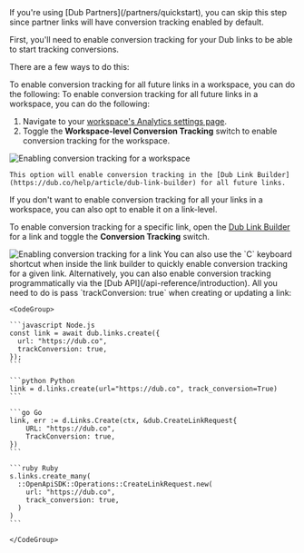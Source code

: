 <Tip>
  If you're using [Dub Partners](/partners/quickstart), you can skip this step
  since partner links will have conversion tracking enabled by default.
</Tip>

First, you'll need to enable conversion tracking for your Dub links to be able to start tracking conversions.

There are a few ways to do this:

<AccordionGroup>
  <Accordion title="Option 1: On a workspace-level">
    To enable conversion tracking for all future links in a workspace, you can do the following:
To enable conversion tracking for all future links in a workspace, you can do the following:

1. Navigate to your [workspace's Analytics settings page](https://app.dub.co/settings/analytics).
2. Toggle the **Workspace-level Conversion Tracking** switch to enable conversion tracking for the workspace.

<Frame>
  <img
    src="/images/conversions/enable-conversion-tracking-workspace.png"
    alt="Enabling conversion tracking for a workspace"
  />
</Frame>

    This option will enable conversion tracking in the [Dub Link Builder](https://dub.co/help/article/dub-link-builder) for all future links.

  </Accordion>
  <Accordion title="Option 2: On a link-level">
    If you don't want to enable conversion tracking for all your links in a workspace, you can also opt to enable it on a link-level.

To enable conversion tracking for a specific link, open the [Dub Link Builder](https://dub.co/help/article/dub-link-builder) for a link and toggle the **Conversion Tracking** switch.

<Frame>
  <img
    src="/images/conversions/enable-conversion-tracking.png"
    alt="Enabling conversion tracking for a link"
  />
</Frame>

<Tip>
  You can also use the `C` keyboard shortcut when inside the link builder to
  quickly enable conversion tracking for a given link.
</Tip>

  </Accordion>
  <Accordion title="Option 3: Via the API">
    Alternatively, you can also enable conversion tracking programmatically via the [Dub API](/api-reference/introduction). All you need to do is pass `trackConversion: true` when creating or updating a link:

    <CodeGroup>

    ```javascript Node.js
    const link = await dub.links.create({
      url: "https://dub.co",
      trackConversion: true,
    });
    ```

    ```python Python
    link = d.links.create(url="https://dub.co", track_conversion=True)
    ```

    ```go Go
    link, err := d.Links.Create(ctx, &dub.CreateLinkRequest{
        URL: "https://dub.co",
        TrackConversion: true,
    })
    ```

    ```ruby Ruby
    s.links.create_many(
      ::OpenApiSDK::Operations::CreateLinkRequest.new(
        url: "https://dub.co",
        track_conversion: true,
      )
    )
    ```

    </CodeGroup>

  </Accordion>
</AccordionGroup>
